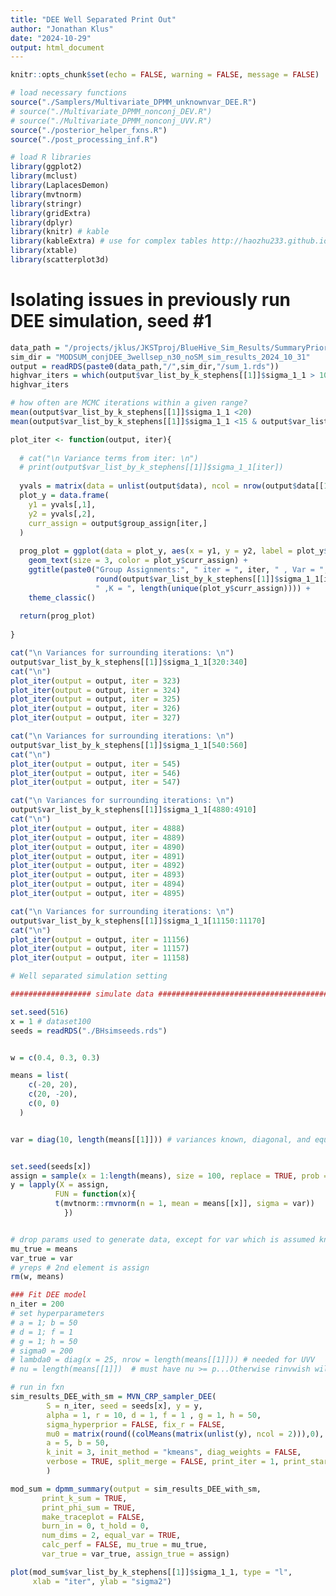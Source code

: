 ```yaml
---
title: "DEE Well Separated Print Out"
author: "Jonathan Klus"
date: "2024-10-29"
output: html_document
---
```


```r
knitr::opts_chunk$set(echo = FALSE, warning = FALSE, message = FALSE)

# load necessary functions
source("./Samplers/Multivariate_DPMM_unknownvar_DEE.R")
# source("./Multivariate_DPMM_nonconj_DEV.R")
# source("./Multivariate_DPMM_nonconj_UVV.R")
source("./posterior_helper_fxns.R")
source("./post_processing_inf.R")

# load R libraries
library(ggplot2)
library(mclust)
library(LaplacesDemon)
library(mvtnorm)
library(stringr)
library(gridExtra)
library(dplyr)
library(knitr) # kable
library(kableExtra) # use for complex tables http://haozhu233.github.io/kableExtra/awesome_table_in_pdf.pdf
library(xtable)
library(scatterplot3d)
```

# Isolating issues in previously run DEE simulation, seed #1

```r
data_path = "/projects/jklus/JKSTproj/BlueHive_Sim_Results/SummaryPriorScale"
sim_dir = "MODSUM_conjDEE_3wellsep_n30_noSM_sim_results_2024_10_31"  
output = readRDS(paste0(data_path,"/",sim_dir,"/sum_1.rds"))
highvar_iters = which(output$var_list_by_k_stephens[[1]]$sigma_1_1 > 100)
highvar_iters

# how often are MCMC iterations within a given range?
mean(output$var_list_by_k_stephens[[1]]$sigma_1_1 <20)
mean(output$var_list_by_k_stephens[[1]]$sigma_1_1 <15 & output$var_list_by_k_stephens[[1]]$sigma_1_1 > 5)

plot_iter <- function(output, iter){
  
  # cat("\n Variance terms from iter: \n")
  # print(output$var_list_by_k_stephens[[1]]$sigma_1_1[iter])
  
  yvals = matrix(data = unlist(output$data), ncol = nrow(output$data[[1]]), byrow = TRUE)
  plot_y = data.frame(
    y1 = yvals[,1],
    y2 = yvals[,2],
    curr_assign = output$group_assign[iter,]
  )
  
  prog_plot = ggplot(data = plot_y, aes(x = y1, y = y2, label = plot_y$curr_assign)) +
    geom_text(size = 3, color = plot_y$curr_assign) +
    ggtitle(paste0("Group Assignments:", " iter = ", iter, " , Var = ",
                   round(output$var_list_by_k_stephens[[1]]$sigma_1_1[iter],0), 
                   " ,K = ", length(unique(plot_y$curr_assign)))) +
    theme_classic()
  
  return(prog_plot)
  
}

```
```r
cat("\n Variances for surrounding iterations: \n")
output$var_list_by_k_stephens[[1]]$sigma_1_1[320:340]
cat("\n")
plot_iter(output = output, iter = 323)
plot_iter(output = output, iter = 324)
plot_iter(output = output, iter = 325)
plot_iter(output = output, iter = 326)
plot_iter(output = output, iter = 327)
```

```r
cat("\n Variances for surrounding iterations: \n")
output$var_list_by_k_stephens[[1]]$sigma_1_1[540:560]
cat("\n")
plot_iter(output = output, iter = 545)
plot_iter(output = output, iter = 546)
plot_iter(output = output, iter = 547)
```

```r
cat("\n Variances for surrounding iterations: \n")
output$var_list_by_k_stephens[[1]]$sigma_1_1[4880:4910]
cat("\n")
plot_iter(output = output, iter = 4888)
plot_iter(output = output, iter = 4889)
plot_iter(output = output, iter = 4890)
plot_iter(output = output, iter = 4891)
plot_iter(output = output, iter = 4892)
plot_iter(output = output, iter = 4893)
plot_iter(output = output, iter = 4894)
plot_iter(output = output, iter = 4895)
```

```r
cat("\n Variances for surrounding iterations: \n")
output$var_list_by_k_stephens[[1]]$sigma_1_1[11150:11170]
cat("\n")
plot_iter(output = output, iter = 11156)
plot_iter(output = output, iter = 11157)
plot_iter(output = output, iter = 11158)
```

```r
# Well separated simulation setting 

################## simulate data ##############################################

set.seed(516)
x = 1 # dataset100
seeds = readRDS("./BHsimseeds.rds")


w = c(0.4, 0.3, 0.3)

means = list(
    c(-20, 20),
    c(20, -20),
    c(0, 0)
  )


var = diag(10, length(means[[1]])) # variances known, diagonal, and equal


set.seed(seeds[x])
assign = sample(x = 1:length(means), size = 100, replace = TRUE, prob = w)
y = lapply(X = assign,
          FUN = function(x){
          t(mvtnorm::rmvnorm(n = 1, mean = means[[x]], sigma = var))
            })


# drop params used to generate data, except for var which is assumed known
mu_true = means
var_true = var
# yreps # 2nd element is assign
rm(w, means)
```



```r
### Fit DEE model
n_iter = 200
# set hyperparameters
# a = 1; b = 50
# d = 1; f = 1
# g = 1; h = 50
# sigma0 = 200
# lambda0 = diag(x = 25, nrow = length(means[[1]])) # needed for UVV
# nu = length(means[[1]])  # must have nu >= p...Otherwise rinvwish will fail!

# run in fxn
sim_results_DEE_with_sm = MVN_CRP_sampler_DEE(
        S = n_iter, seed = seeds[x], y = y,
        alpha = 1, r = 10, d = 1, f = 1 , g = 1, h = 50,
        sigma_hyperprior = FALSE, fix_r = FALSE,
        mu0 = matrix(round((colMeans(matrix(unlist(y), ncol = 2))),0), ncol = 1),
        a = 5, b = 50,
        k_init = 3, init_method = "kmeans", diag_weights = FALSE, 
        verbose = TRUE, split_merge = FALSE, print_iter = 1, print_start = 1000
        )

mod_sum = dpmm_summary(output = sim_results_DEE_with_sm, 
       print_k_sum = TRUE, 
       print_phi_sum = TRUE,
       make_traceplot = FALSE,
       burn_in = 0, t_hold = 0, 
       num_dims = 2, equal_var = TRUE,
       calc_perf = FALSE, mu_true = mu_true, 
       var_true = var_true, assign_true = assign)

plot(mod_sum$var_list_by_k_stephens[[1]]$sigma_1_1, type = "l", 
     xlab = "iter", ylab = "sigma2")
```

